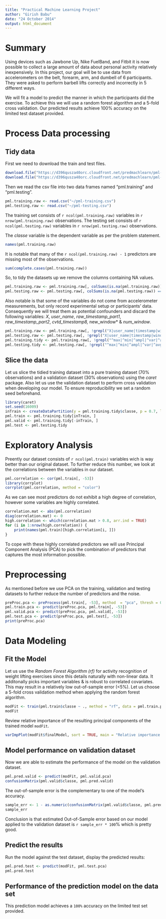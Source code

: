 ```yaml
---
title: "Practical Machine Learning Project"
author: "Girish Babu"
date: "24 October 2014"
output: html_document
---
```


# Summary

Using devices such as Jawbone Up, Nike FuelBand, and Fitbit it is now possible to collect a large amount of data about personal activity relatively inexpensively. In this project, our goal will be to use data from accelerometers on the belt, forearm, arm, and dumbell of 6 participants. They were asked to perform barbell lifts correctly and incorrectly in 5 different ways.

We will fit a model to predict the manner in which the participants did the exercise. To achieve this we will use a random forest algorithm and a 5-fold cross validation. Our predicted results achieve 100% accuracy on the limited test dataset provided.

# Process Data processing

## Tidy data

First we need to download the train and test files.

```r
download.file("https://d396qusza40orc.cloudfront.net/predmachlearn/pml-training.csv", "~/pml-training.csv", method = "curl")
download.file("https://d396qusza40orc.cloudfront.net/predmachlearn/pml-testing.csv", "~/pml-testing.csv", method = "curl")
```

Then we read the csv file into two data frames named "pml.training" and "pml.testing".

```r
pml.training.raw <- read.csv("~/pml-training.csv")
pml.testing.raw <- read.csv("~/pml-testing.csv")
```

The training set consists of `r ncol(pml.training.raw)` variables in `r nrow(pml.training.raw)` observations.
The testing set consists of `r ncol(pml.testing.raw)` variables in `r nrow(pml.testing.raw)` observations. 

The *classe* variable is the dependent variable as per the problem statement.

```r
names(pml.training.raw)
```

It is notable that many of the `r ncol(pml.training.raw) - 1` predictors are missing most of the observations.

```r
sum(complete.cases(pml.training.raw))
```

So, to tidy the datasets up we remove the columns containing NA values.

```r
pml.training.raw <- pml.training.raw[, colSums(is.na(pml.training.raw)) == 0]
pml.testing.raw <- pml.testing.raw[, colSums(is.na(pml.testing.raw)) == 0]
```

Also notable is that some of the variables do not come from accelerometer measurements, but only record experimental setup or participants' data. Consequently we will treat them as potential confounders and discard the following variables: 
*X*, *user_name*, *raw_timestamp_part1*, *raw_timestamp_part2*, *cvtd_timestamp8, *new_window* & *num_window*.

```r
pml.training.raw <- pml.training.raw[, !grepl("X|user_name|timestamp|window", colnames(pml.training.raw))]
pml.testing.raw <- pml.testing.raw[, !grepl("X|user_name|timestamp|window", colnames(pml.testing.raw))]
pml.training.tidy <- pml.training.raw[, !grepl("^max|^min|^ampl|^var|^avg|^stdd|^ske|^kurt", colnames(pml.training.raw))]
pml.testing.tidy <- pml.testing.raw[, !grepl("^max|^min|^ampl|^var|^avg|^stdd|^ske|^kurt", colnames(pml.testing.raw))]
```

## Slice the data

Let us slice the tidied training dataset into a pure training dataset (70% observations) and a validation dataset (30% observations) using the *caret* package. Also let us use the validation dataset to perform cross validation when developing our model. To ensure reproducibility we set a random seed beforehand.

```r
library(caret)
set.seed(16009)
inTrain <- createDataPartition(y = pml.training.tidy$classe, p = 0.7, list = FALSE)
pml.train <- pml.training.tidy[inTrain, ]
pml.valid <- pml.training.tidy[-inTrain, ]
pml.test <- pml.testing.tidy
```

# Exploratory Analysis

Preently our dataset consists of `r ncol(pml.train)` variables wich is way better than our original dataset. To further reduce this number, we look at the correlations between the variables in our dataset.

```r
pml.correlation <- cor(pml.train[, -53])
library(corrplot)
corrplot(pml.correlation, method = "color")
```

As we can see most predictors do not exhibit a high degree of correlation, however some variables are highly correlated.

```r
correlation.mat <- abs(pml.correlation)
diag(correlation.mat) <- 0
high.correlation <- which(correlation.mat > 0.8, arr.ind = TRUE)
for (i in 1:nrow(high.correlation)) {
    print(names(pml.train)[high.correlation[i, ]])
}
```

To cope with these highly correlated predictors we will use Principal Component Analysis (PCA) to pick the combination of predictors that captures the most information possible.

# Preprocessing

As mentioned before we use PCA on the training, validation and testing datasets to further reduce the number of predictors and the noise.

```r
preProc.pca <- preProcess(pml.train[, -53], method  = "pca", thresh = 0.95)
pml.train.pca <- predict(preProc.pca, pml.train[, -53])
pml.valid.pca <- predict(preProc.pca, pml.valid[, -53])
pml.test.pca <- predict(preProc.pca, pml.test[, -53])
print(preProc.pca)
```

# Data Modeling

## Fit the Model

Let us use the *Random Forest Algorithm (rf)* for activity recognition of weight lifting exercises since this details naturally with non-linear data. It additonally picks important variables & is robust to correlated covariates. This may result in a relatively low out-of-sample error (<5%). Let us choose a 5-fold cross validation method when applying the random forest algorithm.

```r
modFit <- train(pml.train$classe ~ ., method = "rf", data = pml.train.pca, trControl = trainControl(method = "cv", 5))
modFit
```

Review relative importance of the resulting principal components of the trained model `modFit`.

```r
varImpPlot(modFit$finalModel, sort = TRUE, main = "Relative importance of PCs")
```

## Model performance on validation dataset

Now we are able to estimate the performance of the model on the validation dataset.

```r
pml.pred.valid <- predict(modFit, pml.valid.pca)
confusionMatrix(pml.valid$classe, pml.pred.valid)
```

The out-of-sample error is the complementary to one of the model's accuracy.

```r
sample_err <- 1 - as.numeric(confusionMatrix(pml.valid$classe, pml.pred.valid)$overall[1])
sample_err
```

Conclusion is that estimated Out-of-Sample error based on our model applied to the validation dataset is `r sample_err * 100`% which is pretty good.

## Predict the results

Run the model against the test dataset, display the predicted results:

```r
pml.pred.test <- predict(modFit, pml.test.pca)
pml.pred.test
```

## Performance of the prediction model on the data set

This prediction model achieves a `100%` accuracy on the limited test set provided.